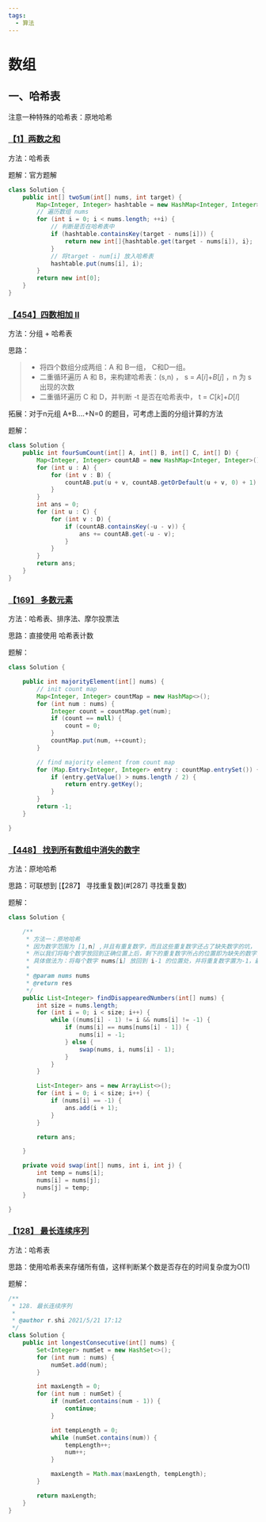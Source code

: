 ```yaml
---
tags:
  - 算法
---
```

# 数组

## 一、哈希表

注意一种特殊的哈希表：原地哈希

### [【1】两数之和](https://leetcode-cn.com/problems/two-sum/)

方法：哈希表

题解：官方题解

```java
class Solution {
    public int[] twoSum(int[] nums, int target) {
        Map<Integer, Integer> hashtable = new HashMap<Integer, Integer>();
        // 遍历数组 nums
        for (int i = 0; i < nums.length; ++i) {
            // 判断是否在哈希表中
            if (hashtable.containsKey(target - nums[i])) {
                return new int[]{hashtable.get(target - nums[i]), i};
            }
            // 将target - num[i] 放入哈希表
            hashtable.put(nums[i], i);
        }
        return new int[0];
    }
}
```

### [【454】四数相加 II](https://leetcode-cn.com/problems/4sum-ii/)

方法：分组 + 哈希表

思路：

> - 将四个数组分成两组：A 和 B一组， C和D一组。
> - 二重循环遍历 A 和 B，来构建哈希表：(s,n) ， s = *A*[*i*]+*B*[*j*] ，n 为 s 出现的次数
> - 二重循环遍历 C 和 D，并判断 -t 是否在哈希表中， t =  *C*[*k*]+*D*[*l*]

拓展：对于n元组 A+B....+N=0 的题目，可考虑上面的分组计算的方法

题解：

```java
class Solution {
    public int fourSumCount(int[] A, int[] B, int[] C, int[] D) {
        Map<Integer, Integer> countAB = new HashMap<Integer, Integer>();
        for (int u : A) {
            for (int v : B) {
                countAB.put(u + v, countAB.getOrDefault(u + v, 0) + 1);
            }
        }
        int ans = 0;
        for (int u : C) {
            for (int v : D) {
                if (countAB.containsKey(-u - v)) {
                    ans += countAB.get(-u - v);
                }
            }
        }
        return ans;
    }
}
```

### [【169】 多数元素](https://leetcode-cn.com/problems/majority-element/)

方法：哈希表、排序法、摩尔投票法

思路：直接使用 哈希表计数

题解：

```java
class Solution {

    public int majorityElement(int[] nums) {
        // init count map
        Map<Integer, Integer> countMap = new HashMap<>();
        for (int num : nums) {
            Integer count = countMap.get(num);
            if (count == null) {
                count = 0;
            }
            countMap.put(num, ++count);
        }

        // find majority element from count map
        for (Map.Entry<Integer, Integer> entry : countMap.entrySet()) {
            if (entry.getValue() > nums.length / 2) {
                return entry.getKey();
            }
        }
        return -1;
    }

}
```

### [【448】 找到所有数组中消失的数字](https://leetcode-cn.com/problems/find-all-numbers-disappeared-in-an-array/)

方法：原地哈希

思路：可联想到  [【287】 寻找重复数](#[287] 寻找重复数)

题解：

```java
class Solution {

    /**
     * 方法一：原地哈希
     * 因为数字范围为 [1,n] ,并且有重复数字，而且这些重复数字还占了缺失数字的坑，
     * 所以我们将每个数字放回到正确位置上后，剩下的重复数字所占的位置即为缺失的数字，
     * 具体做法为：将每个数字 nums[i] 放回到 i-1 的位置处，并将重复数字置为-1，最后-1存在的位置即为缺失的位置
     *
     * @param nums nums
     * @return res
     */
    public List<Integer> findDisappearedNumbers(int[] nums) {
        int size = nums.length;
        for (int i = 0; i < size; i++) {
            while ((nums[i] - 1) != i && nums[i] != -1) {
                if (nums[i] == nums[nums[i] - 1]) {
                    nums[i] = -1;
                } else {
                    swap(nums, i, nums[i] - 1);
                }
            }
        }

        List<Integer> ans = new ArrayList<>();
        for (int i = 0; i < size; i++) {
            if (nums[i] == -1) {
                ans.add(i + 1);
            }
        }

        return ans;

    }

    private void swap(int[] nums, int i, int j) {
        int temp = nums[i];
        nums[i] = nums[j];
        nums[j] = temp;
    }

}

```

### [【128】 最长连续序列](https://leetcode-cn.com/problems/longest-consecutive-sequence/)

方法：哈希表

思路：使用哈希表来存储所有值，这样判断某个数是否存在的时间复杂度为O(1)

题解：

```java
/**
 * 128. 最长连续序列
 *
 * @author r.shi 2021/5/21 17:12
 */
class Solution {
    public int longestConsecutive(int[] nums) {
        Set<Integer> numSet = new HashSet<>();
        for (int num : nums) {
            numSet.add(num);
        }

        int maxLength = 0;
        for (int num : numSet) {
            if (numSet.contains(num - 1)) {
                continue;
            }

            int tempLength = 0;
            while (numSet.contains(num)) {
                tempLength++;
                num++;
            }

            maxLength = Math.max(maxLength, tempLength);
        }

        return maxLength;
    }
}
```
